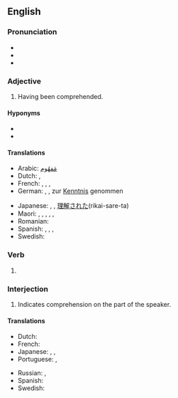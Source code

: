==English==

===Pronunciation===
* {{IPA|en|/ʌndəɹˈstʊd/}}
* {{audio|en|en-us-understood.ogg|Audio (US)}}
* {{rhymes|en|ʊd}}

===Adjective===
{{en-adj}}

# Having been comprehended.

====Hyponyms====
* {{l|en|little-understood}}
* {{l|en|well-understood}}

====Translations====
{{trans-top|comprehended}}
* Arabic: [[ARchar|مَفهُوم]]
* Dutch: {{t+|nl|verstaan}}, {{t+|nl|begrepen}}
* French: {{t+|fr|compris|m}}, {{t+|fr|comprise|f}}, {{t+|fr|compris|m-p}}, {{t+|fr|comprises|f-p}}
* German: {{t+|de|verstanden}}, {{t+|de|begriffen}}, zur [[Kenntnis]] genommen
{{trans-mid}}
* Japanese: {{t|ja|分かった|tr=[[わかった]], wakatta}}, {{t+|ja|了解|tr=りょうかい, ryoukai}}, [[理解]][[され]][[た]](rikai-sare-ta)
* Maori: {{t|mi|aroā}}, {{t|mi|arowā}}, {{t|mi|whekori}}, {{t|mi|whēiro}}, {{t|mi|whēiroiro}}, {{t|mi|pūrangiaho}}
* Romanian: {{t+|ro|înțeles}}
* Spanish: {{t+|es|entendido|m}}, {{t+|es|entendida|f}}, {{t+|es|entendidos|m-p}}, {{t+|es|entendidas|f-p}}
* Swedish: {{t+|sv|förstått}}
{{trans-bottom}}

===Verb===
{{head|en|verb form}}

# {{en-past of|understand}}

===Interjection===
{{en-interj}}

# Indicates comprehension on the part of the speaker.

====Translations====
{{trans-top|indication of comprehension}}
* Dutch: {{t+|nl|begrepen}}
* French: {{t+|fr|compris}}
* Japanese: {{t|ja|分かった|tr=[[わかった]], wakatta}}, {{t+|ja|了解|tr=ryōkai|sc=Jpan}}, {{t|ja|分かりました|tr=wakarimashita}}
* Portuguese: {{t+|pt|entendido}}, {{t|pt|entendi}}
{{trans-mid}}
* Russian: {{t+|ru|понять|alt=понял}}, {{t+|ru|поня́тно}}
* Spanish: {{t+|es|entendido}}
* Swedish: {{t+|sv|uppfattat|n}}
{{trans-bottom}}